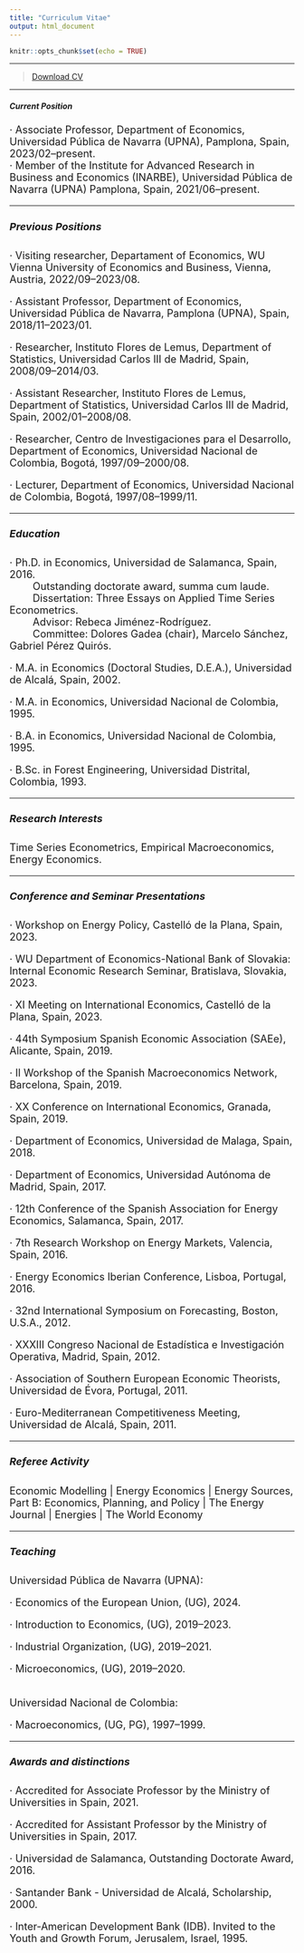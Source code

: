 ```yaml
---
title: "Curriculum Vitae"
output: html_document
---
```


```r
knitr::opts_chunk$set(echo = TRUE)
```

****


> [Download CV](CVE.pdf)\


****

##### Current Position

<font size="4">
· Associate Professor, Department of Economics, Universidad Pública de Navarra (UPNA), Pamplona, Spain, 2023/02--present.\
· Member of the Institute for Advanced Research in Business and Economics (INARBE), Universidad Pública de Navarra (UPNA) Pamplona, Spain, 2021/06--present.\

****

##### Previous Positions

· Visiting researcher, Departament of Economics, WU Vienna University of Economics and Business, Vienna, Austria, 2022/09--2023/08.

· Assistant Professor, Department of Economics, Universidad Pública de Navarra, Pamplona (UPNA), Spain, 2018/11--2023/01.\

· Researcher, Instituto Flores de Lemus, Department of Statistics, Universidad Carlos III de Madrid, Spain, 2008/09--2014/03.\

· Assistant Researcher, Instituto Flores de Lemus, Department of Statistics, Universidad Carlos III de Madrid, Spain, 2002/01--2008/08.\

· Researcher, Centro de Investigaciones para el Desarrollo, Department of Economics, Universidad Nacional de Colombia, Bogotá, 1997/09--2000/08.\

· Lecturer, Department of Economics, Universidad Nacional de Colombia, Bogotá, 1997/08--1999/11.

****

##### Education

· Ph.D. in Economics, Universidad de Salamanca, Spain, 2016.\
&emsp;&emsp; Outstanding doctorate award, summa cum laude.\
&emsp;&emsp; Dissertation: Three Essays on Applied Time Series Econometrics.\
&emsp;&emsp; Advisor: Rebeca Jiménez-Rodríguez.\
&emsp;&emsp; Committee: Dolores Gadea (chair), Marcelo Sánchez, Gabriel Pérez Quirós.

· M.A. in Economics (Doctoral Studies, D.E.A.), Universidad de Alcalá, Spain, 2002.

· M.A. in Economics, Universidad Nacional de Colombia, 1995.

· B.A. in Economics, Universidad Nacional de Colombia, 1995.

· B.Sc. in Forest Engineering, Universidad Distrital, Colombia, 1993.

****

##### Research Interests

Time Series Econometrics, Empirical Macroeconomics, Energy Economics.

****

##### Conference and Seminar Presentations

· Workshop on Energy Policy, Castelló de la Plana, Spain, 2023.

· WU Department of Economics-National Bank of Slovakia: Internal Economic Research Seminar, Bratislava, Slovakia, 2023.

· XI Meeting on International Economics, Castelló de la Plana, Spain, 2023.

· 44th Symposium Spanish Economic Association (SAEe), Alicante, Spain, 2019.

· II Workshop of the Spanish Macroeconomics Network, Barcelona, Spain, 2019.

· XX Conference on International Economics, Granada, Spain, 2019.

· Department of Economics, Universidad de Malaga, Spain, 2018.

· Department of Economics, Universidad Autónoma de Madrid, Spain, 2017.

· 12th Conference of the Spanish Association for Energy Economics, Salamanca, Spain, 2017.

· 7th Research Workshop on Energy Markets, Valencia, Spain, 2016.

· Energy Economics Iberian Conference, Lisboa, Portugal, 2016.

· 32nd International Symposium on Forecasting, Boston, U.S.A., 2012.

· XXXIII Congreso Nacional de Estadística e Investigación Operativa, Madrid, Spain, 2012.

· Association of Southern European Economic Theorists, Universidad de Évora, Portugal, 2011.

· Euro-Mediterranean Competitiveness Meeting, Universidad de Alcalá, Spain, 2011.

****

##### Referee Activity

Economic Modelling | Energy Economics | Energy Sources, Part B: Economics, Planning, and Policy | The Energy Journal | Energies | The World Economy

****

##### Teaching

Universidad Pública de Navarra (UPNA):

· Economics of the European Union, (UG), 2024.

· Introduction to Economics, (UG), 2019--2023.

· Industrial Organization, (UG), 2019--2021.

· Microeconomics, (UG), 2019--2020.

\
Universidad Nacional de Colombia:

· Macroeconomics, (UG, PG), 1997--1999.

****

##### Awards and distinctions

· Accredited for Associate Professor by the Ministry of Universities in Spain, 2021.

· Accredited for Assistant Professor by the Ministry of Universities in Spain, 2017.

· Universidad de Salamanca, Outstanding Doctorate Award, 2016.

· Santander Bank - Universidad de Alcalá, Scholarship, 2000.

· Inter-American Development Bank (IDB). Invited to the Youth and Growth Forum, Jerusalem, Israel, 1995.

<br>